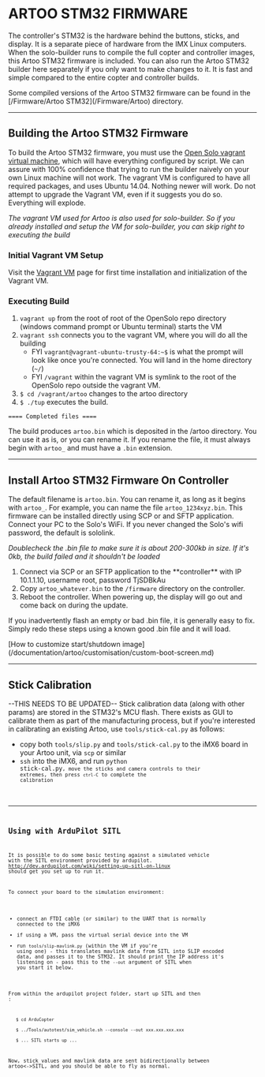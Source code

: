 = ARTOO STM32 FIRMWARE =

The controller's STM32 is the hardware behind the buttons, sticks, and display.  It is a separate piece of hardware from the IMX Linux computers.  When the solo-builder runs to compile the full copter and controller images, this Artoo STM32 firmware is included.  You can also run the Artoo STM32 builder here separately if you only want to make changes to it.  It is fast and simple compared to the entire copter and controller builds.

Some compiled versions of the Artoo STM32 firmware can be found in the [/Firmware/Artoo STM32](/Firmware/Artoo) directory.

----

== Building the Artoo STM32 Firmware ==

To build the Artoo STM32 firmware, you must use the [[Vagrant VM|Open Solo vagrant virtual machine]], which will have everything configured by script. We can assure with 100% confidence that trying to run the builder naively on your own Linux machine will not work.  The vagrant VM is configured to have all required packages, and uses Ubuntu 14.04.  Nothing newer will work.  Do not attempt to upgrade the Vagrant VM, even if it suggests you do so.  Everything will explode.

''The vagrant VM used for Artoo is also used for solo-builder.  So if you already installed and setup the VM for solo-builder, you can skip right to executing the build''

=== Initial Vagrant VM Setup ===

Visit the [[Vagrant VM]] page for first time installation and initialization of the Vagrant VM.

=== Executing Build ===

# <code>vagrant up</code> from the root of root of the OpenSolo repo directory (windows command prompt or Ubuntu terminal) starts the VM
# <code>vagrant ssh</code> connects you to the vagrant VM, where you will do all the building  
#* FYI <code>vagrant@vagrant-ubuntu-trusty-64:~$</code> is what the prompt will look like once you're connected. You will land in the home directory (<code>~/</code>)  
#* FYI <code>/vagrant</code> within the vagrant VM is symlink to the root of the OpenSolo repo outside the vagrant VM.
# <code>$ cd /vagrant/artoo</code> changes to the artoo directory
# <code>$ ./tup</code> executes the build.

 ==== Completed files ====
 
The build produces <code>artoo.bin</code> which is deposited in the /artoo directory.  You can use it as is, or you can rename it.  If you rename the file, it must always begin with <code>artoo_</code> and must have a <code>.bin</code> extension.

----

== Install Artoo STM32 Firmware On Controller ==

The default filename is <code>artoo.bin</code>.  You can rename it, as long as it begins with <code>artoo_</code>.  For example, you can name the file <code>artoo_1234xyz.bin</code>.  This firmware can be installed directly using SCP or and SFTP application. Connect your PC to the Solo's WiFi. If you never changed the Solo's wifi password, the default is sololink.

''Doublecheck the .bin file to make sure it is about 200-300kb in size. If it's 0kb, the build failed and it shouldn't be loaded''

# Connect via SCP or an SFTP application to the **controller** with IP 10.1.1.10, username root, password TjSDBkAu
# Copy <code>artoo_whatever.bin</code> to the <code>/firmware</code> directory on the controller.
# Reboot the controller.  When powering up, the display will go out and come back on during the update.

If you inadvertently flash an empty or bad .bin file, it is generally easy to fix.  Simply redo these steps using a known good .bin file and it will load.

[How to customize start/shutdown image](/documentation/artoo/customisation/custom-boot-screen.md)

----

== Stick Calibration ==

--THIS NEEDS TO BE UPDATED--
Stick calibration data (along with other params) are stored in the STM32's MCU flash. There exists as GUI to calibrate them as part of the manufacturing process, but if you're interested in calibrating an existing Artoo, use <code>tools/stick-cal.py</code> as follows:

* copy both <code>tools/slip.py</code> and <code>tools/stick-cal.py</code> to the iMX6 board in your Artoo unit, via <code>scp</code> or similar
* <code>ssh</code> into the iMX6, and run <code>python stick-cal.py<code>, move the sticks and camera controls to their extremes, then press <code>ctrl-C</code> to complete the calibration

----

== Using with ArduPilot SITL ==

It is possible to do some basic testing against a simulated vehicle with the SITL environment provided by ardupilot. http://dev.ardupilot.com/wiki/setting-up-sitl-on-linux should get you set up to run it.

To connect your board to the simulation environment:

* connect an FTDI cable (or similar) to the UART that is normally connected to the iMX6
* if using a VM, pass the virtual serial device into the VM
* run <code>tools/slip-mavlink.py</code> (within the VM if you're using one) - this translates mavlink data from SITL into SLIP encoded data, and passes it to the STM32. It should print the IP address it's listening on - pass this to the <code>--out</code> argument of SITL when you start it below.

From within the ardupilot project folder, start up SITL and then :

    $ cd ArduCopter
    $ ../Tools/autotest/sim_vehicle.sh --console --out xxx.xxx.xxx.xxx
    $ ... SITL starts up ...

Now, stick values and mavlink data are sent bidirectionally between artoo<->SITL, and you should be able to fly as normal.
